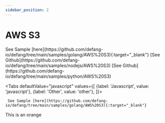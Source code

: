 ```yaml
---
sidebar_position: 2
---
```


# AWS S3


<Tabs>
  <TabItem value="Golang" label="Golang" default>
  See Sample [here](https://github.com/defang-io/defang/tree/main/samples/golang/AWS%20S3){:target="_blank"}
  </TabItem>
  <TabItem value="Node.js" label="Node.js">
    [See Github](https://github.com/defang-io/defang/tree/main/samples/nodejs/AWS%20S3)
  </TabItem>
  <TabItem value="Python" label="Python">
    [See Github](https://github.com/defang-io/defang/tree/main/samples/python/AWS%20S3)
  </TabItem>
</Tabs>

<Tabs
    defaultValue="javascript"
    values={[
        {label: 'Javascript', value: 'javascript'},
        {label: 'Other', value: 'other'},
    ]}>
<TabItem value="javascript">

     See Sample [here](https://github.com/defang-io/defang/tree/main/samples/golang/AWS%20S3){:target="_blank"}

</TabItem>
<TabItem value="other">This is an orange</TabItem>
</Tabs>
